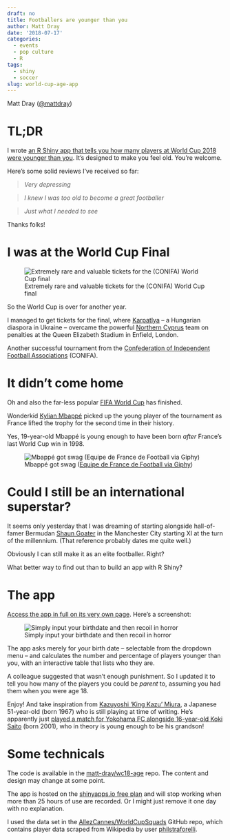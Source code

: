 ```yaml
---
draft: no
title: Footballers are younger than you
author: Matt Dray
date: '2018-07-17'
categories:
  - events
  - pop culture
  - R
tags:
  - shiny
  - soccer
slug: world-cup-age-app
---
```


Matt Dray ([\@mattdray](https://www.twitter.com/mattdray))

# TL;DR

I wrote [an R Shiny app that tells you how many players at World Cup 2018 were younger than you](https://mattdray.shinyapps.io/wc18-age/). It's designed to make you feel old. You're welcome.

Here's some solid reviews I've received so far:

>*Very depressing*

>*I knew I was too old to become a great footballer*

>*Just what I needed to see*

Thanks folks!

# I was at the World Cup Final

![Extremely rare and valuable tickets for the (CONIFA) World Cup final](/post/2018-07-17-how-many-world-cup-footballers-were-younger-than-you_files/tix.png)

So the World Cup is over for another year.

I managed to get tickets for the final, where [Karpatlya](http://www.conifa.org/en/members/karpatalya/) -- a Hungarian diaspora in Ukraine -- overcame the powerful [Northern Cyprus](http://www.conifa.org/en/members/northern-cyprus/) team on penalties at the Queen Elizabeth Stadium in Enfield, London.

Another successful tournament from the [Confederation of Independent Football Associations](http://www.conifa.org/en/about-us/) (CONIFA).

# It didn't come home

Oh and also the far-less popular [FIFA World Cup](https://en.wikipedia.org/wiki/2018_FIFA_World_Cup) has finished.

Wonderkid [Kylian Mbapp&eacute;](https://en.wikipedia.org/wiki/Kylian_Mbapp%C3%A9) picked up the young player of the tournament as France lifted the trophy for the second time in their history.

Yes, 19-year-old Mbapp&eacute; is young enough to have been born *after* France's last World Cup win in 1998.

![Mbapp&eacute; got swag ([Equipe de France de Football via Giphy](https://giphy.com/gifs/equipedefrance-goal-but-woZz3KFzQJE6RHGIWQ?utm_source=media-link&utm_medium=landing&utm_campaign=Media%20Links&utm_term=))](https://media.giphy.com/media/woZz3KFzQJE6RHGIWQ/giphy.gif)

# Could I still be an international superstar?

It seems only yesterday that I was dreaming of starting alongside hall-of-famer Bermudan [Shaun Goater](https://en.wikipedia.org/wiki/Shaun_Goater) in the Manchester City starting XI at the turn of the millennium. (That reference probably dates me quite well.)

Obviously I can still make it as an elite footballer. Right? 

What better way to find out than to build an app with R Shiny?

# The app

[Access the app in full on its very own page](https://mattdray.shinyapps.io/wc18-age/). Here's a screenshot:

![Simply input your birthdate and then recoil in horror](/post/2018-07-17-how-many-world-cup-footballers-were-younger-than-you_files/app.png)

The app asks merely for your birth date -- selectable from the dropdown menu -- and calculates the number and percentage of players younger than you, with an interactive table that lists who they are.

A colleague suggested that wasn't enough punishment. So I updated it to tell you how many of the players you could be *parent* to, assuming you had them when you were age 18.

Enjoy! And take inspiration from [Kazuyoshi 'King Kazu' Miura](https://en.wikipedia.org/wiki/Kazuyoshi_Miura), a Japanese 51-year-old (born 1967) who is still playing at time of writing. He's apparently just [played a match for Yokohama FC alongside 16-year-old Koki Saito](https://twitter.com/yokhin/status/1020981764276260864?s=21) (born 2001), who in theory is young enough to be his grandson!

# Some technicals

The code is available in the [matt-dray/wc18-age](https://github.com/matt-dray/wc18-age) repo. The content and design may change at some point.

The app is hosted on the [shinyapps.io free plan](https://www.shinyapps.io/) and will stop working when more than 25 hours of use are recorded. Or I might just remove it one day with no explanation.

I used the data set in the [AllezCannes/WorldCupSquads](https://github.com/AllezCannes/WorldCupSquads) GitHub repo, which contains player data scraped from Wikipedia by user [philstraforelli](https://github.com/philstraforelli).  
